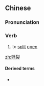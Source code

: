 ==Chinese==
{{zh-forms}}

===Pronunciation===
{{zh-pron
|m=pīliè
|cat=v
}}

===Verb===
{{zh-verb}}

# to [[split]] [[open]]

[[zh:劈裂]]

====Derived terms====
* {{zh-l|水力劈裂}}